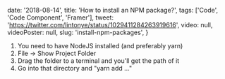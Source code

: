 
  date: '2018-08-14',
  title: 'How to install an NPM package?',
  tags: ['Code', 'Code Component', 'Framer'],
  tweet: 'https://twitter.com/lintonye/status/1029411284263919616',
  video: null,
  videoPoster: null,
  slug: 'install-npm-packages',
}


1. You need to have NodeJS installed (and preferably yarn)
2. File -> Show Project Folder
3. Drag the folder to a terminal and you'll get the path of it
4. Go into that directory and "yarn add ..."
